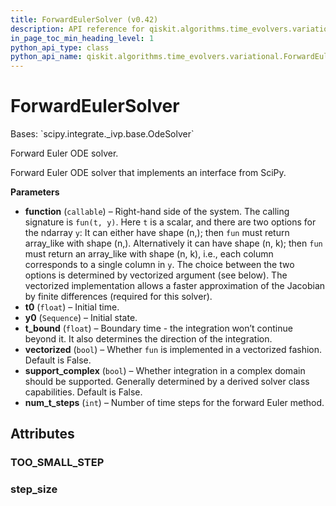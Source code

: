 ```yaml
---
title: ForwardEulerSolver (v0.42)
description: API reference for qiskit.algorithms.time_evolvers.variational.ForwardEulerSolver in qiskit v0.42
in_page_toc_min_heading_level: 1
python_api_type: class
python_api_name: qiskit.algorithms.time_evolvers.variational.ForwardEulerSolver
---
```


# ForwardEulerSolver

<Class id="qiskit.algorithms.time_evolvers.variational.ForwardEulerSolver" isDedicatedPage={true} github="https://github.com/qiskit/qiskit/tree/stable/0.23/qiskit/algorithms/time_evolvers/variational/solvers/ode/forward_euler_solver.py" signature="ForwardEulerSolver(function, t0, y0, t_bound, vectorized=False, support_complex=False, num_t_steps=15)" modifiers="class">
  Bases: `scipy.integrate._ivp.base.OdeSolver`

  Forward Euler ODE solver.

  Forward Euler ODE solver that implements an interface from SciPy.

  **Parameters**

  *   **function** (`callable`) – Right-hand side of the system. The calling signature is `fun(t, y)`. Here `t` is a scalar, and there are two options for the ndarray `y`: It can either have shape (n,); then `fun` must return array\_like with shape (n,). Alternatively it can have shape (n, k); then `fun` must return an array\_like with shape (n, k), i.e., each column corresponds to a single column in `y`. The choice between the two options is determined by vectorized argument (see below). The vectorized implementation allows a faster approximation of the Jacobian by finite differences (required for this solver).
  *   **t0** (`float`) – Initial time.
  *   **y0** (`Sequence`) – Initial state.
  *   **t\_bound** (`float`) – Boundary time - the integration won’t continue beyond it. It also determines the direction of the integration.
  *   **vectorized** (`bool`) – Whether `fun` is implemented in a vectorized fashion. Default is False.
  *   **support\_complex** (`bool`) – Whether integration in a complex domain should be supported. Generally determined by a derived solver class capabilities. Default is False.
  *   **num\_t\_steps** (`int`) – Number of time steps for the forward Euler method.

  ## Attributes

  ### TOO\_SMALL\_STEP

  <Attribute id="qiskit.algorithms.time_evolvers.variational.ForwardEulerSolver.TOO_SMALL_STEP" attributeValue="'Required step size is less than spacing between numbers.'" />

  ### step\_size

  <Attribute id="qiskit.algorithms.time_evolvers.variational.ForwardEulerSolver.step_size" />
</Class>

